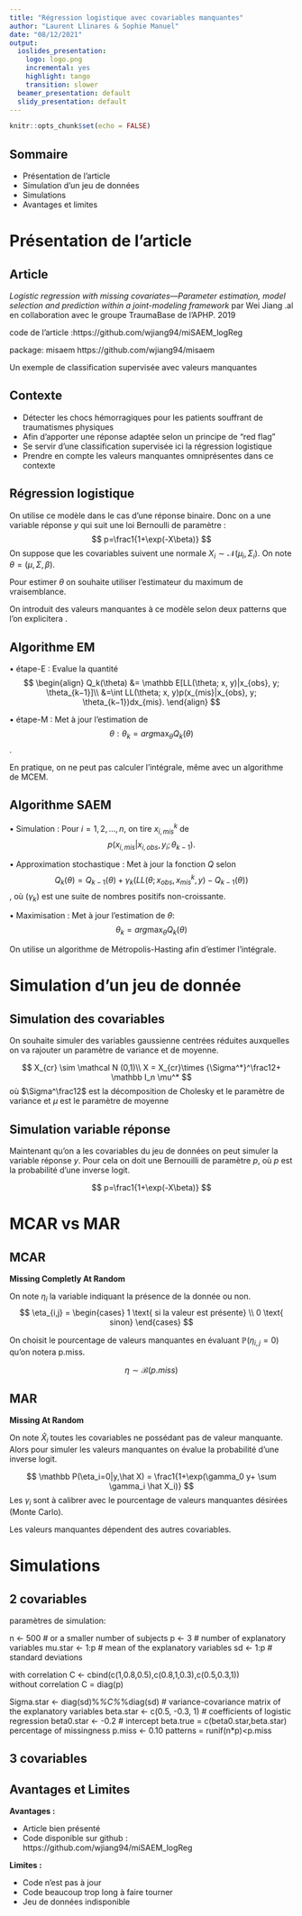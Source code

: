 ```yaml
---
title: "Régression logistique avec covariables manquantes"
author: "Laurent Llinares & Sophie Manuel"
date: "08/12/2021"
output:
  ioslides_presentation: 
    logo: logo.png
    incremental: yes
    highlight: tango
    transition: slower
  beamer_presentation: default
  slidy_presentation: default
---
```


```r
knitr::opts_chunk$set(echo = FALSE)
```

## Sommaire

- Présentation de l'article
- Simulation d'un jeu de données
- Simulations
- Avantages et limites

# Présentation de l'article

## Article

*Logistic regression with missing covariates—Parameter estimation, model selection and prediction within a joint-modeling framework* 
par Wei Jiang .al en collaboration avec le groupe TraumaBase de l'APHP. 2019

code de l'article :https://github.com/wjiang94/miSAEM_logReg 

package: misaem https://github.com/wjiang94/misaem

Un exemple de classification supervisée avec valeurs manquantes

## Contexte


- Détecter les chocs hémorragiques pour les patients souffrant de traumatismes physiques
- Afin d'apporter une réponse adaptée selon un principe de "red flag"
- Se servir d'une classification supervisée ici la régression logistique
- Prendre en compte les valeurs manquantes omniprésentes dans ce contexte



## Régression logistique

On utilise ce modèle dans le cas d'une réponse binaire. Donc on a une variable réponse $y$ qui suit une loi Bernoulli de paramètre :
$$
p=\frac1{1+\exp(-X\beta)}
$$
On suppose que les covariables suivent une normale $X_i \sim \mathcal N(\mu_i,\Sigma_i)$. On note $\theta =(\mu, \Sigma, \beta)$. 
  
Pour estimer $\theta$ on souhaite utiliser l'estimateur du maximum de vraisemblance.  
  
On introduit des valeurs manquantes à ce modèle selon deux patterns que l'on explicitera .

## Algorithme EM

• étape-E : Evalue la quantité  
$$
\begin{align}
Q_k(\theta) &= \mathbb E[LL(\theta; x, y)|x_{obs}, y; \theta_{k−1}]\\
&=\int LL(\theta; x, y)p(x_{mis}|x_{obs}, y; \theta_{k−1})dx_{mis}.
\end{align}
$$
  
• étape-M : Met à jour l'estimation de 
$$\theta: \theta_k = arg\max_\theta Q_k(\theta)$$.  
  
En pratique, on ne peut pas calculer l'intégrale, même avec un algorithme de MCEM.

## Algorithme SAEM

• Simulation :  Pour $i = 1, 2, . . . , n$, on tire $x^k_{i,mis}$ de
$$p(x_{i,mis}|x_{i,obs}, y_i; \theta_{k−1}).$$

• Approximation stochastique : Met à jour la fonction $Q$ selon  
$$Q_k(\theta) = Q_{k−1}(\theta) + \gamma_k (LL(\theta; x_{obs}, x^k_{mis}, y) − Q_{k−1}(\theta))$$,
où $(\gamma_k)$ est une suite de nombres positifs non-croissante.

• Maximisation : Met à jour l'estimation de $\theta$:
$$\theta_k = arg \max_\theta Q_k(\theta)$$ 
  
On utilise un algorithme de Métropolis-Hasting afin d'estimer l'intégrale.

# Simulation d'un jeu de donnée

## Simulation des covariables

On souhaite simuler des variables gaussienne centrées réduites auxquelles on va rajouter un paramètre de variance et de moyenne.

$$
X_{cr} \sim \mathcal N (0,1)\\
X = X_{cr}\times {\Sigma^*}^\frac12+ \mathbb I_n \mu^*
$$
où $\Sigma^\frac12$ est la décomposition de Cholesky et le paramètre de variance et $\mu$ est le paramètre de moyenne


## Simulation variable réponse

Maintenant qu'on a les covariables du jeu de données on peut simuler la variable réponse $y$. Pour cela on doit une Bernouilli de paramètre $p$, où $p$ est la probabilité d'une inverse logit.

$$
p=\frac1{1+\exp(-X\beta)}
$$

# MCAR vs MAR

## MCAR
**Missing Completly At Random**
  
On note $\eta_i$ la variable indiquant la présence de la donnée ou non.
$$
\eta_{i,j} =
\begin{cases}
1 \text{ si la valeur est présente} \\
0 \text{ sinon}
\end{cases}
$$

On choisit le pourcentage de valeurs manquantes en évaluant $\mathbb P(\eta_{i,j}=0)$ qu'on notera p.miss. 

$$
\eta \sim \mathcal B(p.miss)
$$


## MAR
**Missing At Random**
  

On note $\hat X_i$ toutes les covariables ne possédant pas de valeur manquante. Alors pour simuler les valeurs manquantes on évalue la probabilité d'une inverse logit. 

$$
\mathbb P(\eta_i=0|y,\hat X) = \frac1{1+\exp(\gamma_0 y+ \sum \gamma_i \hat X_i)}
$$
Les $\gamma_i$ sont à calibrer avec le pourcentage de valeurs manquantes désirées (Monte Carlo).

Les valeurs manquantes dépendent des autres covariables.

# Simulations

## 2 covariables

paramètres de simulation:

n <- 500 # or a smaller number of subjects 
p <- 3     # number of explanatory variables
mu.star <- 1:p  # mean of the explanatory variables
sd <- 1:p # standard deviations

 with correlation
C <- cbind(c(1,0.8,0.5),c(0.8,1,0.3),c(0.5,0.3,1))  
 without correlation
C = diag(p)

Sigma.star <- diag(sd)%*%C%*%diag(sd) # variance-covariance matrix of the explanatory variables
beta.star <- c(0.5, -0.3, 1) # coefficients of logistic regression
beta0.star <- -0.2  # intercept
beta.true = c(beta0.star,beta.star)
percentage of missingness
p.miss <- 0.10 
patterns = runif(n*p)<p.miss

## 3 covariables

## Avantages et Limites

**Avantages :**  
  
- Article bien présenté
- Code disponible sur github : https://github.com/wjiang94/miSAEM_logReg   
   
**Limites :**  
  
- Code n'est pas à jour
- Code beaucoup trop long à faire tourner
- Jeu de données indisponible

